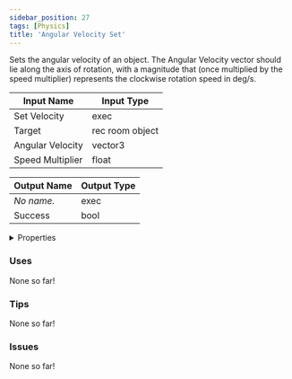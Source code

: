 ```yaml
---
sidebar_position: 27
tags: [Physics]
title: 'Angular Velocity Set'
---
```


Sets the angular velocity of an object. The Angular Velocity vector should lie along the axis of rotation, with a magnitude that (once multiplied by the speed multiplier) represents the clockwise rotation speed in deg/s.



<DocusaurusSvg />

| Input Name | Input Type |
|-----------|-----------|
| Set Velocity | exec |
| Target | rec room object |
| Angular Velocity | vector3 |
| Speed Multiplier | float |

| Output Name | Output Type |
|-----------|-----------|
| *No name.* | exec |
| Success | bool |


<details>
  <summary>Properties</summary>
  <div>
    <div>
    <table>
      <thead>
        <tr>
          <th>Is beta required?</th>
          <th>No</th>
        </tr>
        <tr>
          <th>Is this chip a trolling risk?</th>
          <th>No</th>
        </tr>
        <tr>
          <th>Is this chip a role assignment risk?</th>
          <th>No</th>
        </tr>
        <tr>
          <th>Chip UUID</th>
          <th>85dbc1d1-759a-4d08-b129-bf9372188348</th>
        </tr>
        <tr>
          <th>Room availability</th>
          <th>Available everywhere</th>
        </tr>
      </thead>
    </table>
    </div>
  </div>
</details>

### Uses

None so far!

### Tips

None so far!

### Issues

None so far!